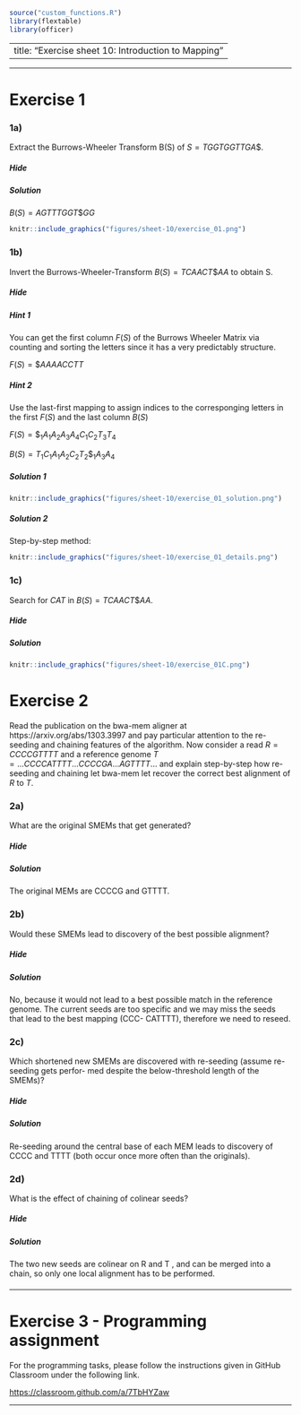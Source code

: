 ```r
source("custom_functions.R")
library(flextable)
library(officer)

```

---
title: "Exercise sheet 10: Introduction to Mapping"
---

---------------------------------

# Exercise 1

### 1a)
::: {.question data-latex=""}
Extract the Burrows-Wheeler Transform B(S) of $S = TGGTGGTTGA\$$.
::: 

#### {.tabset}

##### Hide

##### Solution
::: {.answer data-latex=""}

$B(S) = AGTTTGGT\$GG$

```r
knitr::include_graphics("figures/sheet-10/exercise_01.png")
```

::: 
#### {-}


### 1b)
::: {.question data-latex=""}
Invert the Burrows-Wheeler-Transform $B(S) = TCAACT\$AA$ to obtain S.
::: 

#### {.tabset}

##### Hide

##### Hint 1
::: {.answer data-latex=""}

You can get the first column $F(S)$ of the Burrows Wheeler Matrix via 
counting and sorting the letters since it has a very predictably structure.

$F(S) = \$AAAACCTT$ 


::: 


##### Hint 2
::: {.answer data-latex=""}

Use the last-first mapping to assign indices to the corresponging letters 
in the first $F(S)$ and the last column $B(S)$

$F(S) = \$_1A_1A_2A_3A_4C_1C_2T_3T_4$

$B(S) = T_1C_1A_1A_2C_2T_2\$_1A_3A_4$

::: 

##### Solution 1
::: {.answer data-latex=""}
```r
knitr::include_graphics("figures/sheet-10/exercise_01_solution.png")
```
::: 

##### Solution 2
::: {.answer data-latex=""}

Step-by-step method:

```r
knitr::include_graphics("figures/sheet-10/exercise_01_details.png")
```
::: 

#### {-}

### 1c)
::: {.question data-latex=""}
Search for $CAT$ in $B(S) = TCAACT\$AA$.
::: 

#### {.tabset}

##### Hide

##### Solution
::: {.answer data-latex=""}
```r
knitr::include_graphics("figures/sheet-10/exercise_01C.png")
```
::: 
#### {-}

# Exercise 2

::: {.question data-latex=""}
Read the publication on the bwa-mem aligner at https://arxiv.org/abs/1303.3997 and pay
particular attention to the re-seeding and chaining features of the algorithm. Now consider a read
$R = CCCCGTTTT$ and a reference genome $T = ...CCCCATTTT...CCCCGA...AGTTTT...$ and
explain step-by-step how re-seeding and chaining let bwa-mem let recover the correct best alignment
of $R$ to $T$.
::: 

### 2a)
::: {.question data-latex=""}
What are the original SMEMs that get generated?
::: 

#### {.tabset}

##### Hide

##### Solution
::: {.question data-latex=""}
The original MEMs are CCCCG and GTTTT.
::: 
#### {-}

### 2b)
::: {.question data-latex=""}
Would these SMEMs lead to discovery of the best possible alignment?
::: 

#### {.tabset}

##### Hide

##### Solution
::: {.answer data-latex=""}
No, because it would not lead to a best possible match in the reference genome. The current
seeds are too specific and we may miss the seeds that lead to the best mapping (CCC-
CATTTT), therefore we need to reseed.
::: 
#### {-}

### 2c)
::: {.question data-latex=""}
Which shortened new SMEMs are discovered with re-seeding (assume re-seeding gets perfor-
med despite the below-threshold length of the SMEMs)?
::: 

#### {.tabset}

##### Hide

##### Solution
::: {.answer data-latex=""}
Re-seeding around the central base of each MEM leads to discovery of CCCC and TTTT
(both occur once more often than the originals).
::: 
#### {-}

### 2d)
::: {.question data-latex=""}
What is the effect of chaining of colinear seeds?
::: 

#### {.tabset}

##### Hide

##### Solution
::: {.answer data-latex=""}
The two new seeds are colinear on R and T , and can be merged into a chain, so only one
local alignment has to be performed.
::: 
#### {-}



---------------------------------

# Exercise 3 - Programming assignment

For the programming tasks, please follow the instructions given in GitHub Classroom under the following link.


[https://classroom.github.com/a/7TbHYZaw](https://classroom.github.com/a/7TbHYZaw)


-------------------------------------------





